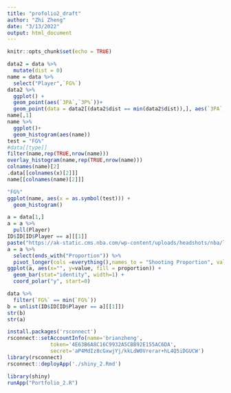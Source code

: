 ```yaml
---
title: "profolio2_draft"
author: "Zhi Zheng"
date: "3/13/2022"
output: html_document
---
```


```r
knitr::opts_chunk$set(echo = TRUE)
```

```r
data2 = data %>%
  mutate(dist = 0)
name = data %>% 
  select("Player",`FG%`)
data2 %>% 
  ggplot() + 
  geom_point(aes(`3PA`,`3P%`))+
  geom_point(data = data2[(data2$dist == min(data2$dist)),], aes(`3PA`,`3P%`), col = 'red')
name[,1]
name %>% 
  ggplot()+
  geom_histogram(aes(name))
test = "FG%"
#data[[type]]
filter(name,rep(TRUE,nrow(name)))
overlay_histogram(name,rep(TRUE,nrow(name)))
colnames(name)[2]
.data[[colnames(x)[2]]]
name[[colnames(name)[2]]]

"FG%"
ggplot(name, aes(x = as.symbol(test))) +
  geom_histogram()

a = data[1,]
a = a %>% 
  pull(Player)
ID$ID[ID$Player == a][[1]]
paste("https://ak-static.cms.nba.com/wp-content/uploads/headshots/nba/latest/260x190/",ID$ID[ID$Player == a],".png",sep = "")
a = a %>% 
  select(ends_with("Proportion")) %>% 
  pivot_longer(cols =everything(),names_to = "Shooting Proportion", values_to = "value")
ggplot(a, aes(x="", y=value, fill = proportion)) +
  geom_bar(stat="identity", width=1) +
  coord_polar("y", start=0)

data %>% 
  filter(`FG%` == min(`FG%`))
b = unlist(ID$ID[ID$Player == a][[1]])
str(b)
str(a)
```

```r
install.packages('rsconnect')
rsconnect::setAccountInfo(name='brianzheng',
			  token='4E63B6A8C16C9932A5CBB92E155AC6DA',
			  secret='aP4MdIz8cGxwjYj/kkLdW0Vrerar+hL4Q5iDGUCW')
library(rsconnect)
rsconnect::deployApp('./shiny_2.Rmd')

library(shiny)
runApp("Portfolio_2.R")
```

